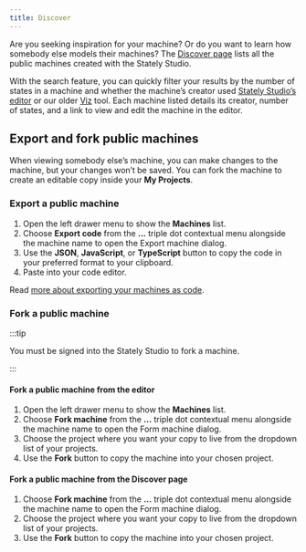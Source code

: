 ```yaml
---
title: Discover
---
```


Are you seeking inspiration for your machine? Or do you want to learn how somebody else models their machines? The [Discover page](https://stately.ai/registry/discover) lists all the public machines created with the Stately Studio.

<p>
  <ThemedImage
    alt="Stately Studio Discover page showing the search results for “auth”, filtered by editor machines under 10 states, showing 173 results."
    sources={{
      light: '/discover.png',
      dark: '/discover-dm.png',
    }}
  />
</p>

With the search feature, you can quickly filter your results by the number of states in a machine and whether the machine’s creator used [Stately Studio’s editor](https://stately.ai/editor) or our older [Viz](https://stately.ai/viz) tool. Each machine listed details its creator, number of states, and a link to view and edit the machine in the editor.

## Export and fork public machines

When viewing somebody else’s machine, you can make changes to the machine, but your changes won’t be saved. You can fork the machine to create an editable copy inside your **My Projects**.

### Export a public machine

1. Open the left drawer menu to show the **Machines** list.
2. Choose **Export code** from the **...** triple dot contextual menu alongside the machine name to open the Export machine dialog.
3. Use the **JSON**, **JavaScript**, or **TypeScript** button to copy the code in your preferred format to your clipboard.
4. Paste into your code editor.

Read [more about exporting your machines as code](export-as-code.mdx).

### Fork a public machine

:::tip

You must be signed into the Stately Studio to fork a machine.

:::

#### Fork a public machine from the editor

1. Open the left drawer menu to show the **Machines** list.
2. Choose **Fork machine** from the **...** triple dot contextual menu alongside the machine name to open the Form machine dialog.
3. Choose the project where you want your copy to live from the dropdown list of your projects.
4. Use the **Fork** button to copy the machine into your chosen project.

#### Fork a public machine from the Discover page

1. Choose **Fork machine** from the **...** triple dot contextual menu alongside the machine name to open the Form machine dialog.
2. Choose the project where you want your copy to live from the dropdown list of your projects.
3. Use the **Fork** button to copy the machine into your chosen project.
